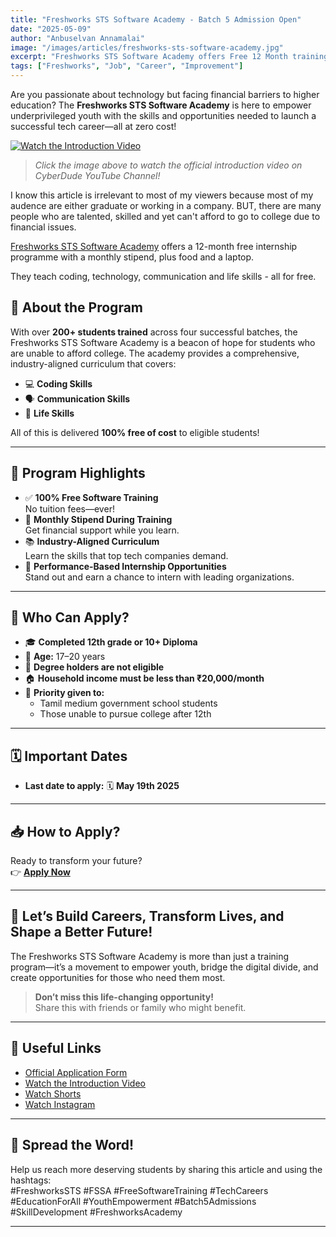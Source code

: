 ```yaml
---
title: "Freshworks STS Software Academy - Batch 5 Admission Open"
date: "2025-05-09"
author: "Anbuselvan Annamalai"
image: "/images/articles/freshworks-sts-software-academy.jpg"
excerpt: "Freshworks STS Software Academy offers Free 12 Month training program with free food, laptop and environment to enhance your tech career to empower underprivileged youth with the skills and opportunities needed to launch a successful tech career—all at zero cost."
tags: ["Freshworks", "Job", "Career", "Improvement"]
---
```


Are you passionate about technology but facing financial barriers to higher education? The **Freshworks STS Software Academy** is here to empower underprivileged youth with the skills and opportunities needed to launch a successful tech career—all at zero cost!

[![Watch the Introduction Video](/images/articles/freshworks-sts-software-academy.jpg)](https://youtu.be/ZG_uDIpmMyc)

> _Click the image above to watch the official introduction video on CyberDude YouTube Channel!_

I know this article is irrelevant to most of my viewers because most of my audence are either graduate or working in a company.
BUT, there are many people who are talented, skilled and yet can't afford to go to college due to financial issues.

[Freshworks STS Software Academy](https://bit.ly/myfssa) offers a 12-month free internship programme with a monthly stipend, plus food and a laptop.

They teach coding, technology, communication and life skills - all for free.

## 🌟 About the Program

With over **200+ students trained** across four successful batches, the Freshworks STS Software Academy is a beacon of hope for students who are unable to afford college. The academy provides a comprehensive, industry-aligned curriculum that covers:

- 💻 **Coding Skills**
- 🗣️ **Communication Skills**
- 🌱 **Life Skills**

All of this is delivered **100% free of cost** to eligible students!

---

## 🎯 Program Highlights

- ✅ **100% Free Software Training**  
  No tuition fees—ever!
- 💸 **Monthly Stipend During Training**  
  Get financial support while you learn.
- 📚 **Industry-Aligned Curriculum**  
  Learn the skills that top tech companies demand.
- 🌟 **Performance-Based Internship Opportunities**  
  Stand out and earn a chance to intern with leading organizations.

---

## 👤 Who Can Apply?

- 🎓 **Completed 12th grade or 10+ Diploma**
- 📅 **Age:** 17–20 years
- 🚫 **Degree holders are not eligible**
- 🏠 **Household income must be less than ₹20,000/month**
- 🏫 **Priority given to:**
  - Tamil medium government school students
  - Those unable to pursue college after 12th

---

## 🗓️ Important Dates

- **Last date to apply:** 🗓️ **May 19th 2025**

---

## 📥 How to Apply?

Ready to transform your future?  
👉 [**Apply Now**](https://bit.ly/myfssa)

---

## 🌱 Let’s Build Careers, Transform Lives, and Shape a Better Future!

The Freshworks STS Software Academy is more than just a training program—it’s a movement to empower youth, bridge the digital divide, and create opportunities for those who need them most.

> **Don’t miss this life-changing opportunity!**  
> Share this with friends or family who might benefit.

---

## 🔗 Useful Links

- [Official Application Form](https://bit.ly/myfssa)
- [Watch the Introduction Video](https://youtu.be/ZG_uDIpmMyc)
- [Watch Shorts](https://youtube.com/shorts/qGMUv4hV8K8)
- [Watch Instagram](https://www.instagram.com/reel/DJY1-ezBSl0/)

---

## 📢 Spread the Word!

Help us reach more deserving students by sharing this article and using the hashtags:  
#FreshworksSTS #FSSA #FreeSoftwareTraining #TechCareers #EducationForAll #YouthEmpowerment #Batch5Admissions #SkillDevelopment #FreshworksAcademy

---
